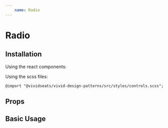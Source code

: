 ```yaml
---
    name: Radio
---
```




# Radio
## Installation
Using the react components:


Using the scss files:

    @import "@vividseats/vivid-design-patterns/src/styles/controls.scss";

## Props
<PropsTable of={Radio}/>

## Basic Usage
<Playground>
    <Radio value="cc" label="Credit Card" id="1" />
    <Radio value="pp" label="PayPal" id="2"/>
    <Radio value="pp_credit" label="PayPal Credit" id="3" disabled/>
</Playground>